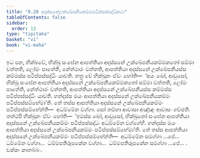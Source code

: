 ```yaml
---
title: "9.20 අදස්සනේඋක්ඛේපනීයකම්මපටිප්පස්සද්ධිකථා"
tableOfContents: false
sidebar:
  order: 13
type: "tipitaka"
basket: "vi"
book: "vi-maha"
---
```



<DynamicBreadcrumb />

<Division number="426" book="vi-maha">

<Paragraph number="1869" book="vi-maha">
ඉධ පන, භික්ඛවේ, භික්ඛු සංඝේන ආපත්තියා අදස්සනේ උක්ඛේපනීයකම්මකතෝ සම්මා වත්තති, ලෝමං පාතේති, නේත්ථාරං වත්තති, ආපත්තියා අදස්සනේ උක්ඛේපනීයස්ස කම්මස්ස පටිප්පස්සද්ධිං යාචති. තත්‍ර චේ භික්ඛූනං ඒවං හෝති—  ‘අයං ඛෝ, ආවුසෝ, භික්ඛු සංඝේන ආපත්තියා අදස්සනේ උක්ඛේපනීයකම්මකතෝ සම්මා වත්තති, ලෝමං පාතේති, නේත්ථාරං වත්තති, ආපත්තියා අදස්සනේ උක්ඛේපනීයස්ස කම්මස්ස පටිප්පස්සද්ධිං යාචති. හන්දස්ස මයං ආපත්තියා අදස්සනේ උක්ඛේපනීයකම්මං පටිප්පස්සම්භේමා’ති. තේ තස්ස ආපත්තියා අදස්සනේ උක්ඛේපනීයකම්මං පටිප්පස්සම්භේන්ති—  අධම්මේන වග්ගා. සෝ තම්හා ආවාසා අඤ්ඤං ආවාසං ගච්ඡති. තත්ථපි භික්ඛූනං ඒවං හෝති—  ‘ඉමස්ස ඛෝ, ආවුසෝ, භික්ඛුනෝ සංඝේන ආපත්තියා අදස්සනේ උක්ඛේපනීයකම්මං පටිප්පස්සද්ධං අධම්මේන වග්ගේහි. හන්දස්ස මයං ආපත්තියා අදස්සනේ උක්ඛේපනීයකම්මං පටිප්පස්සම්භේමා’ති. තේ තස්ස ආපත්තියා අදස්සනේ උක්ඛේපනීයකම්මං පටිප්පස්සම්භේන්ති—  අධම්මේන සමග්ගා …පේ…  ධම්මේන වග්ගා…  ධම්මපතිරූපකේන වග්ගා…  ධම්මපතිරූපකේන සමග්ගා …පේ… .

</Paragraph>
</Division>

<Paragraph number="1870" type="center" book="vi-maha">
චක්කං කාතබ්බං.
</Paragraph>